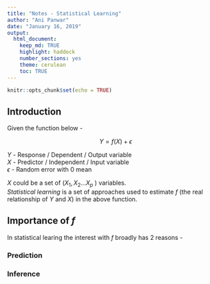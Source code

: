 ```yaml
---
title: "Notes - Statistical Learning"
author: "Ani Panwar"
date: "January 16, 2019"
output: 
  html_document:
    keep_md: TRUE
    highlight: haddock
    number_sections: yes
    theme: cerulean
    toc: TRUE
---
```


```r
knitr::opts_chunk$set(echo = TRUE)
```

## Introduction
Given the function below - 

$$ Y = f(X) + \epsilon$$
  
$Y$ - Response / Dependent / Output variable  
$X$ - Predictor / Independent / Input variable  
$\epsilon$ - Random error with 0 mean  
  
$X$ could be a set of ($X_1,X_2 ... X_p$  ) variables.  
*Statistical learning* is a set of approaches used to estimate $f$ (the real relationship of $Y$ and $X$) in the above function.  
  
## Importance of $f$
  
In statistical learing the interest with $f$ broadly has 2 reasons - 

### Prediction
  
### Inference  
  

